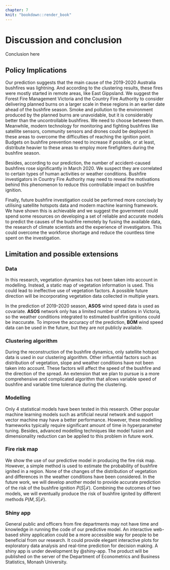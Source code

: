 ```yaml
---
chapter: 7
knit: "bookdown::render_book"
---
```


# Discussion and conclusion {#ch:discussion}

Conclusion here

## Policy Implications

Our prediction suggests that the main cause of the 2019-2020 Australia bushfires was lightning. And according to the clustering results, these fires were mostly started in remote areas, like East Gippsland. We suggest the Forest Fire Management Victoria and the Country Fire Authority to consider delivering planned burns on a larger scale in these regions in an earlier date ahead of the bushfire season. Smoke and pollution to the environment produced by the planned burns are unavoidable, but it is considerably better than the uncontrollable bushfires. We need to choose between them. Meanwhile, modern technology for monitoring and fighting bushfires like satellite sensors, community sensors and drones could be deployed in these areas to overcome the difficulties of reaching the ignition point. Budgets on bushfire prevention need to increase if possible, or at least, distribute heavier to these areas to employ more firefighters during the bushfire season. 

Besides, according to our prediction, the number of accident-caused bushfires rose significantly in March 2020. We suspect they are correlated to certain types of human activities or weather conditions. Bushfire investigators in Country Fire Authority may need to reveal the motivations behind this phenomenon to reduce this controllable impact on bushfire ignition.


Finally, future bushfire investigation could be performed more concisely by utilising satellite hotspots data and modern machine learning framework. We have shown this is achievable and we suggest the government could spend some resources on developing a set of reliable and accurate models to predict the causes of the bushfire remotely by fusing the available data, the research of climate scientists and the experience of investigators. This could overcome the workforce shortage and reduce the countless time spent on the investigation.

 

## Limitation and possible extensions

### Data

In this research, vegetation dynamics has not been taken into account in modelling. Instead, a static map of vegetation information is used. This could lead to ineffective use of vegetation factors. A possible future direction will be incorporating vegetation data collected in multiple years. 

In the prediction of 2019-2020 season, **ASOS** wind speed data is used as covariate. **ASOS** network only has a limited number of stations in Victoria, so the weather conditions integrated to estimated bushfire ignitions could be inaccurate. To improve the accuracy of the prediction, **BOM** wind speed data can be used in the future, but they are not publicly available.

### Clustering algorithm

During the reconstruction of the bushfire dynamics, only satellite hotspot data is used in our clustering algorithm. Other influential factors such as distribution of vegetation, slope and weather conditions have not been taken into account. These factors will affect the speed of the bushfire and the direction of the spread. An extension that we plan to pursue is a more comprehensive and complicated algorithm that allows variable speed of bushfire and variable time tolerance during the clustering. 

### Modelling

Only 4 statistical models have been tested in this research. Other popular machine learning models such as artificial neural network and support vector machine may have a better performance. However, these modelling frameworks typically require significant amount of time in hyperparameter tuning. Besides, advanced modelling techniques like model fusion and dimensionality reduction can be applied to this problem in future work.

### Fire risk map

We show the use of our predictive model in producing the fire risk map. However, a simple method is used to estimate the probability of bushfire ignited in a region. None of the changes of the distribution of vegetation and differences in the weather conditions have been considered. In the future work, we will develop another model to provide accurate prediction of the risk of the bushfire ignition $P(S|\mathcal{F})$. Combining the outcomes of two models, we will eventually produce the risk of bushfire ignited by different methods $P(M, S|\mathcal{F})$.

### Shiny app

General public and officers from fire departments may not have time and knowledge in running the code of our predictive model. An interactive web-based shiny application could be a more accessible way for people to be beneficial from our research. It could provide elegant interactive plots for exploratory data analysis and real-time prediction for decision making. A shiny app is under development by @shiny-app. The product will be published on the server of the Department of Econometrics and Business Statistics, Monash University.





